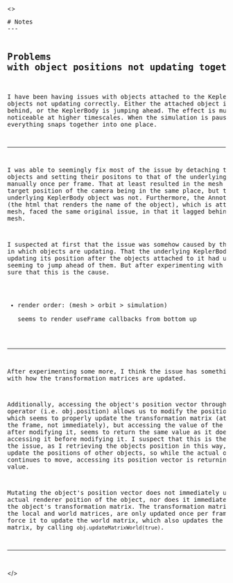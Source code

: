
<>

<Head>
  <title>Notes</title>
  <meta name="description" content="" />
  <link rel="icon" type="image/svg+xml" href="/favicon/favicon.svg" />
</Head>

<section className='container border-2 m-6 p-4 flex flex-col items-center jsutify-start'>
<pre>
# Notes
---

## Problems with object positions not updating together
I have been having issues with objects attached to the KeplerBody objects not updating correctly. Either the attached object is lagging behind, or the KeplerBody is jumping ahead. The effect is much more noticeable at higher timescales. When the simulation is paused, everything snaps together into one place.  

---

I was able to seemingly fix most of the issue by detaching the objects and setting their positons to that of the underlying KeplerBody manually once per frame. That at least resulted in the mesh and the target position of the camera being in the same place, but the underlying KeplerBody object was not. Furthermore, the Annotation object (the html that renders the name of the object), which is attached to the mesh, faced the same original issue, in that it lagged behind the mesh.

I suspected at first that the issue was somehow caused by the order in which objects are updating. That the underlying KeplerBody was updating its position after the objects attached to it had updated, thus seeming to jump ahead of them. But after experimenting with it, I'm not sure that this is the cause.

- render order: (mesh > orbit > simulation)  
seems to render useFrame callbacks from bottom up

---

After experimenting some more, I think the issue has something to do with how the transformation matrices are updated. 


Additionally, accessing the object's position vector through the dot operator (i.e. obj.position) allows us to modify the position vector, which seems to properly update the transformation matrix (at the end of the frame, not immediately), but accessing the value of the vector, even after modifying it, seems to return the same value as it does when accessing it before modifying it. 
I suspect that this is the source of the issue, as I retrieving the objects position in this way, in order to update the positions of other objects, so while the actual object continues to move, accessing its position vector is returning a stale value. 

Mutating the object's position vector does not immediately update the actual renderer poition of the object, nor does it immediately update the object's transformation matrix.
The transformation matrices, both the local and world matrices, are only updated once per frame. We can force it to update the world matrix, which also updates the local matrix, by calling `obj.updateMatrixWorld(true)`.




---

</pre>
</section>

</>
